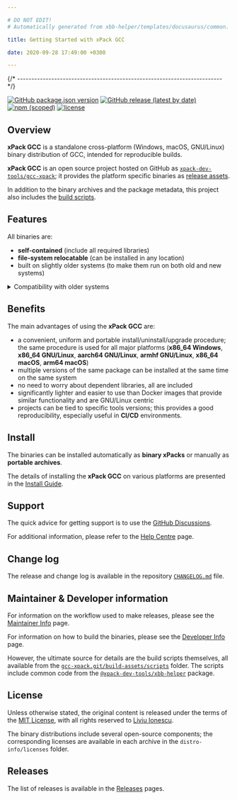 ```yaml
---

# DO NOT EDIT!
# Automatically generated from xbb-helper/templates/docusaurus/common.

title: Getting Started with xPack GCC

date: 2020-09-28 17:49:00 +0300

---
```



{/* ------------------------------------------------------------------------ */}

[![GitHub package.json version](https://img.shields.io/github/package-json/v/xpack-dev-tools/gcc-xpack)](https://github.com/xpack-dev-tools/gcc-xpack/blob/xpack/package.json)
[![GitHub release (latest by date)](https://img.shields.io/github/v/release/xpack-dev-tools/gcc-xpack)](https://github.com/xpack-dev-tools/gcc-xpack/releases/)
[![npm (scoped)](https://img.shields.io/npm/v/@xpack-dev-tools/gcc.svg?color=blue)](https://www.npmjs.com/package/@xpack-dev-tools/gcc/)
[![license](https://img.shields.io/github/license/xpack-dev-tools/gcc-xpack)](https://github.com/xpack-dev-tools/gcc-xpack/blob/xpack/LICENSE)

## Overview

**xPack GCC** is a standalone cross-platform (Windows, macOS, GNU/Linux)
binary distribution of GCC,
intended for reproducible builds.

<Overview/>

**xPack GCC** is an open source project hosted on GitHub as
[`xpack-dev-tools/gcc-xpack`](https://github.com/xpack-dev-tools/gcc-xpack);
it provides the platform specific binaries as
[release assets](https://github.com/xpack-dev-tools/gcc-xpack/releases).

In addition to the binary archives and the package metadata,
this project also includes the
[build scripts](https://github.com/xpack-dev-tools/gcc-xpack/tree/xpack/scripts).

<UpgradeNotice/>

## Features

All binaries are:

- **self-contained** (include all required libraries)
- **file-system relocatable** (can be installed in any location)
- built on slightly older systems (to make them run on both old and new systems)

<details>
<summary>Compatibility with older systems</summary>

Given that most operating systems maintain significant compatibility
with older versions, building an application on an older system ensures
that the same binary can run on newer versions. Conversely, building an
application on a newer system may utilize library features that are
not available in older versions, making backward compatibility less
feasible.

</details>

## Benefits

The main advantages of using the **xPack GCC** are:

- a convenient, uniform and portable install/uninstall/upgrade procedure;
  the same procedure is used for all major
  platforms (**x86_64 Windows**,
  **x86_64 GNU/Linux**,
  **aarch64 GNU/Linux**,
  **armhf GNU/Linux**,
  **x86_64 macOS**,
  **arm64 macOS**)
- multiple versions of the same package can be installed at the same time on
  the same system
- no need to worry about dependent libraries, all are included
- significantly lighter and easier to use than Docker images that provide
  similar functionality and are GNU/Linux centric
- projects can be tied to specific tools versions; this provides a good
  reproducibility, especially useful in **CI/CD** environments.

<Compatibility/>

## Install

The binaries can be installed automatically as **binary xPacks** or manually as
**portable archives**.

The details of installing the **xPack GCC** on various platforms are
presented in the
[Install Guide](/docs/install/).

<Documentation/>

<ReleaseSchedule/>

## Support

The quick advice for getting support is to use the
[GitHub Discussions](https://github.com/xpack-dev-tools/gcc-xpack/discussions/).

For additional information, please refer to the
[Help Centre](/docs/support/) page.

## Change log

The release and change log is available in the repository
[`CHANGELOG.md`](https://github.com/xpack-dev-tools/gcc-xpack/blob/xpack/CHANGELOG.md) file.

## Maintainer & Developer information

For information on the workflow used to make releases, please see the
[Maintainer Info](/docs/maintainer/) page.

For information on how to build the binaries, please see the
[Developer Info](/docs/developer/) page.

However, the ultimate source for details are the build scripts themselves,
all available from the
[`gcc-xpack.git/build-assets/scripts`](https://github.com/xpack-dev-tools/gcc-xpack/tree/xpack/build-assets/scripts/)
folder. The scripts include common code from the [`@xpack-dev-tools/xbb-helper`](https://github.com/xpack-dev-tools/xbb-helper-xpack) package.

## License

Unless otherwise stated, the original content is released under the terms of the
[MIT License](https://opensource.org/licenses/mit/),
with all rights reserved to
[Liviu Ionescu](https://github.com/ilg-ul).

The binary distributions include several open-source components; the
corresponding licenses are available in each archive in the
`distro-info/licenses` folder.

## Releases

The list of releases is available in the [Releases](/docs/releases/) pages.

<More/>
